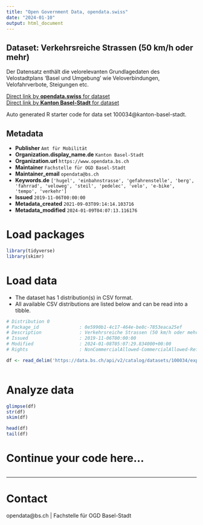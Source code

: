 ```yaml
---
title: "Open Government Data, opendata.swiss"
date: "2024-01-10"
output: html_document
---
```


## Dataset: Verkehrsreiche Strassen (50 km/h oder mehr)

Der Datensatz enthält die velorelevanten Grundlagedaten des Velostadtplans 'Basel und Umgebung' wie Veloverbindungen, Velofahrverbote, Steigungen etc.

[Direct link by **opendata.swiss** for dataset](https://opendata.swiss/de/dataset/verkehrsreiche-strassen-50-km-h-oder-mehr)<br>
[Direct link by **Kanton Basel-Stadt** for dataset](https://data.bs.ch/explore/dataset/100034/)

Auto generated R starter code for data set 100034@kanton-basel-stadt.

## Metadata

- **Publisher** `Amt für Mobilität`
- **Organization.display_name.de** `Kanton Basel-Stadt`
- **Organization.url** `https://www.opendata.bs.ch`
- **Maintainer** `Fachstelle für OGD Basel-Stadt`
- **Maintainer_email** `opendata@bs.ch`
- **Keywords.de** `['hugel', 'einbahnstrasse', 'gefahrenstelle', 'berg', 'fahrrad', 'veloweg', 'steil', 'pedelec', 'velo', 'e-bike', 'tempo', 'verkehr']`
- **Issued** `2019-11-06T00:00:00`
- **Metadata_created** `2021-09-03T09:14:14.103716`
- **Metadata_modified** `2024-01-09T04:07:13.116176`


# Load packages

```r

library(tidyverse)
library(skimr)

```

# Load data

-   The dataset has 1 distribution(s) in CSV format.
-   All available CSV distributions are listed below and can be read into a tibble.

```r

# Distribution 0
# Package_id               : 0e5990b1-4c17-464e-be8c-7853eaca25ef
# Description              : Verkehrsreiche Strassen (50 km/h oder mehr) (csv)
# Issued                   : 2019-11-06T00:00:00
# Modified                 : 2024-01-08T05:07:29.834000+00:00
# Rights                   : NonCommercialAllowed-CommercialAllowed-ReferenceRequired

df <- read_delim('https://data.bs.ch/api/v2/catalog/datasets/100034/exports/csv')



```

# Analyze data

```r

glimpse(df)
str(df)
skim(df)

head(df)
tail(df)

```

# Continue your code here...

```r

```

------------------------------------------------------------------------

# Contact

opendata@bs.ch | Fachstelle für OGD Basel-Stadt
